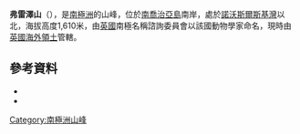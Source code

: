{{Coord|54|37|S|36|21|W|source:GNIS|display=title}}

'''弗雷澤山'''（{{lang-en|Mount Fraser}}），是[[南極洲|南極洲]]的山峰，位於[[南喬治亞島|南喬治亞島]]南岸，處於[[諾沃斯爾斯基灣|諾沃斯爾斯基灣]]以北，海拔高度1,610米，由[[英國|英國]]南極名稱諮詢委員會以該國動物學家命名，現時由[[英國海外領土|英國海外領土]]管轄。

==參考資料==
*{{cite gnis | type = antarid | id = 5260| name = Fraser, Mount | accessdate = 2012-04-06}}
*{{usgs-gazetteer|id=5260|name=Fraser, Mount}}

{{Antarctica-geo-stub}}
[[Category:南極洲山峰|Category:南極洲山峰]]